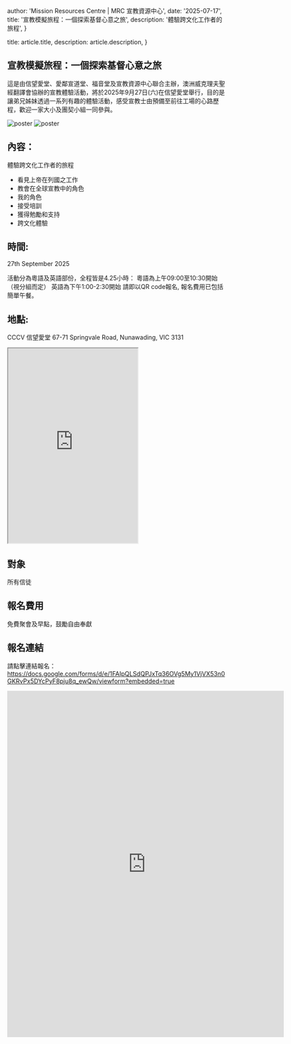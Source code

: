 
  author: 'Mission Resources Centre | MRC 宣教資源中心',
  date: '2025-07-17',
  title: '宣教模擬旅程：一個探索基督心意之旅',
  description: '體驗跨文化工作者的旅程',
}

  title: article.title,
  description: article.description,
}


## 宣教模擬旅程：一個探索基督心意之旅

這是由信望愛堂、愛鄰宣道堂、福音堂及宣教資源中心聯合主辦，澳洲威克理夫聖經翻譯會協辦的宣教體驗活動，將於2025年9月27日(六)在信望愛堂舉行，目的是讓弟兄姊妹透過一系列有趣的體驗活動，感受宣教士由預備至前往工場的心路歷程，歡迎一家大小及團契小組一同參與。

<Image src={poster} alt="poster" />
<Image src={posterEnglish} alt="poster" />

## 內容：

體驗跨文化工作者的旅程

- 看見上帝在列國之工作
- 教會在全球宣教中的角色
- 我的角色
- 接受培訓
- 獲得勉勵和支持
- 跨文化體驗

## 時間:

27th September 2025

活動分為粵語及英語部份，全程皆是4.25小時：
粵語為上午09:00至10:30開始（視分組而定）
英語為下午1:00-2:30開始
請即以QR code報名, 報名費用已包括簡單午餐。

## 地點:

CCCV 信望愛堂
67-71 Springvale Road, Nunawading, VIC 3131

<style jsx>{`
  iframe {
    width: 100%;
    max-width: 640px;
  }

  @media (max-width: 640px) {
    iframe {
      width: 100%;
      height: 700px;
    }
  }
`}</style>

<iframe
  src="https://maps.google.com/maps?width=100%25&amp;height=600&amp;hl=en&amp;q=67-71%20Springvale%20Road,%20Nunawading+(CCCV%20%E4%BF%A1%E6%9C%9B%E6%84%9B%E5%A0%82)&amp;t=&amp;z=14&amp;ie=UTF8&amp;iwloc=B&amp;output=embed"
  height="450"
  style={{ border: '0' }}
  allowfullscreen=""
  loading="lazy"
></iframe>

## 對象

所有信徒

## 報名費用

免費聚會及早點，鼓勵自由奉獻
​

## 報名連結

請點擊連結報名：
https://docs.google.com/forms/d/e/1FAIpQLSdQPJxTq36OVg5My1VjVX53n0GKRvPx5DYcPyF8pju8q_ewQw/viewform?embedded=true

<iframe
  src="https://docs.google.com/forms/d/e/1FAIpQLSdQPJxTq36OVg5My1VjVX53n0GKRvPx5DYcPyF8pju8q_ewQw/viewform?embedded=true"
  width="640"
  height="800"
  frameborder="0"
  marginheight="0"
  marginwidth="0"
  style={{ border: '0' }}
>
  Loading…
</iframe>
